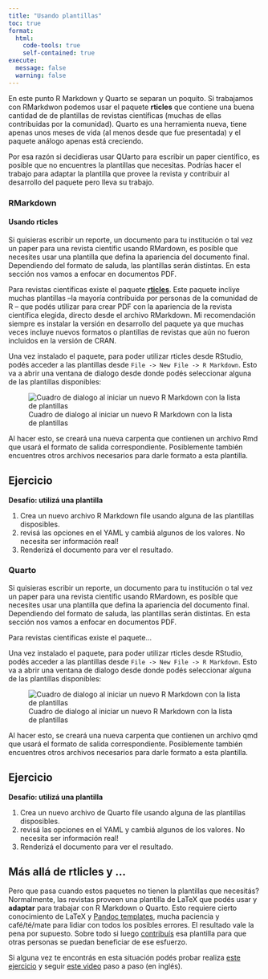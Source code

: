 ```yaml
---
title: "Usando plantillas"
toc: true
format:
  html:
    code-tools: true
    self-contained: true
execute:
  message: false
  warning: false
---
```


En este punto R Markdown y Quarto se separan un poquito. Si trabajamos con RMarkdwon podemos usar el paquete **rticles** que contiene una buena cantidad de de plantillas de revistas científicas (muchas de ellas contribuidas por la comunidad). Quarto es una herramienta nueva, tiene apenas unos meses de vida (al menos desde que fue presentada) y el paquete análogo apenas está creciendo. 

Por esa razón si decidieras usar QUarto para escribir un paper científico, es posible que no encuentres la plantillas que necesitas. Podrías hacer el trabajo para adaptar la plantilla que provee la revista y contribuir al desarrollo del paquete pero lleva su trabajo. 

::: panel-tabset
### RMarkdown

#### Usando rticles

Si quisieras escribir un reporte, un documento para tu institución o tal vez un paper para una revista científic usando RMardown, es posible que necesites usar una plantilla que defina la apariencia del documento final.
Dependiendo del formato de saluda, las plantillas serán distintas.
En esta sección nos vamos a enfocar en documentos PDF.

Para revistas científicas existe el paquete [**rticles**](https://pkgs.rstudio.com/rticles/index.html).
Este paquete incliye muchas plantillas --la mayoría contribuida por personas de la comunidad de R -- que podés utilizar para crear PDF con la apariencia de la revista científica elegida, directo desde el archivo RMarkdown.
Mi recomendación siempre es instalar la versión en desarrollo del paquete ya que muchas veces incluye nuevos formatos o plantillas de revistas que aún no fueron incluidos en la versión de CRAN.

Una vez instalado el paquete, para poder utilizar rticles desde RStudio, podés acceder a las plantillas desde `File -> New File -> R Markdown`.
Esto va a abrir una ventana de dialogo desde donde podés seleccionar alguna de las plantillas disponibles:

![Cuadro de dialogo al iniciar un nuevo R Markdown con la lista de plantillas](img/rticles.png)

Al hacer esto, se creará una nueva carpenta que contienen un archivo Rmd que usará el formato de salida correspondiente. Posiblemente también encuentres otros archivos necesarios para darle formato a esta plantilla.

::: callout-tip
## Ejercicio

**Desafío: utilizá una plantilla**


1. Crea un nuevo archivo R Markdown file usando alguna de las plantillas disposibles.
2. revisá las opciones en el YAML y cambiá algunos de los valores. No necesita ser información real! 
3. Renderizá el documento para ver el resultado.

:::

### Quarto

Si quisieras escribir un reporte, un documento para tu institución o tal vez un paper para una revista científic usando RMardown, es posible que necesites usar una plantilla que defina la apariencia del documento final.
Dependiendo del formato de saluda, las plantillas serán distintas.
En esta sección nos vamos a enfocar en documentos PDF.

Para revistas científicas existe el paquete...


Una vez instalado el paquete, para poder utilizar rticles desde RStudio, podés acceder a las plantillas desde `File -> New File -> R Markdown`.
Esto va a abrir una ventana de dialogo desde donde podés seleccionar alguna de las plantillas disponibles:

![Cuadro de dialogo al iniciar un nuevo R Markdown con la lista de plantillas](img/rticles.png)


Al hacer esto, se creará una nueva carpenta que contienen un archivo qmd que usará el formato de salida correspondiente. Posiblemente también encuentres otros archivos necesarios para darle formato a esta plantilla.

::: callout-tip
## Ejercicio

**Desafío: utilizá una plantilla**


1. Crea un nuevo archivo de Quarto file usando alguna de las plantillas disposibles.
2. revisá las opciones en el YAML y cambiá algunos de los valores. No necesita ser información real! 
3. Renderizá el documento para ver el resultado.

:::

:::

## Más allá de rtlicles y ...

Pero que pasa cuando estos paquetes no tienen la plantillas que necesitás?
Normalmente, las revistas proveen una plantilla de LaTeX que podés usar y **adaptar** para trabajar con R Markdown o Quarto.
Esto requiere cierto conocimiento de LaTeX y [Pandoc templates](https://pandoc.org/MANUAL.html#templates), mucha paciencia y café/té/mate para lidiar con todos los posibles errores.
El resultado vale la pena por supuesto. Sobre todo si luego [contribuís](https://github.com/rstudio/rticles/pulls) esa plantilla para que otras personas se puedan beneficiar de ese esfuerzo.

Si alguna vez te encontrás en esta situación podés probar realiza [este ejercicio]() y seguir [este video](https://www.youtube.com/watch?v=bk3mcRIJLqc) paso a paso (en inglés).